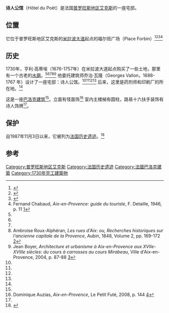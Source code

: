 {{Infobox building
| name = 诗人公馆
| native_name=Hôtel du Poët
| image = Hotel du Poet by JMC.jpg
| building_type =
| address             = 米拉波大道
| location_town       = [[普罗旺斯地区艾克斯|普罗旺斯地区艾克斯]]
| location_country    = [[法国|法国]]
| client = 亨利·高蒂埃
| completion_date =1730
| architect = 乔治 ·瓦隆
}}
'''诗人公馆'''（Hôtel du Poët）是法国[[普罗旺斯地区艾克斯|普罗旺斯地区艾克斯]]的一座宅邸。

==位置==
它位于普罗旺斯地区艾克斯的[[米拉波大道|米拉波大道]]起点的福尔班广场（Place Forbin）<ref name="tourism">{{Cite web |url=http://www.aixenprovencetourism.com/aix-hp-mirabeau.htm |title=Aix-en-Provence Tourism: Hôtels particuliers à Aix en Provence |access-date=2020-10-29 |archive-date=2013-12-15 |archive-url=https://web.archive.org/web/20131215130346/http://www.aixenprovencetourism.com/aix-hp-mirabeau.htm |dead-url=yes }}</ref><ref name="tourismcours">{{Cite web |url=http://www.aixenprovencetourism.com/aix-cours.htm |title=Aix-en-Provence Tourism: Cours Mirabeau |access-date=2013-12-15 |archive-url=https://web.archive.org/web/20131102205834/http://www.aixenprovencetourism.com/aix-cours.htm |archive-date=2013-11-02 |dead-url=no }}</ref><ref name="culture13">{{Cite web |url=http://www.culture-13.fr/annuaire/hotel-du-poet.html |title=Culture 13: Hôtel du Poet |access-date=2020-10-29 |archive-date=2013-12-18 |archive-url=https://web.archive.org/web/20131218114911/http://www.culture-13.fr/annuaire/hotel-du-poet.html |dead-url=no }}</ref><ref>Fernand Chabaud, ''Aix-en-Provence: guide du touriste'', F. Detaille, 1946, p. 11 [https://books.google.com/books?id=4r7TAAAAMAAJ&q=%22H%C3%B4tel+du+Po%C3%ABt%22+aix&dq=%22H%C3%B4tel+du+Po%C3%ABt%22+aix&hl=en&sa=X&ei=RRCtUo2sK8urhQeOqoHoBQ&ved=0CFwQ6AEwAjgK]</ref>

==历史==
1730年，亨利·高蒂埃（1676-1757年）在米拉波大道起点购买了一些土地，那里有一个古老的[[水磨|水磨]]。<ref name="tourism"/><ref name="tourismcours"/><ref name="culture13"/><ref name="ambroise">Ambroise Roux-Alphéran, ''Les rues d'Aix: ou, Recherches historiques sur l'ancienne capitale de la Provence'', Aubin, 1848, Volume 2, pp. 169-172 [https://books.google.com/books?id=ZVlGAAAAYAAJ&pg=PA170&dq=%22H%C3%B4tel+du+Po%C3%ABt%22+aix&hl=en&sa=X&ei=oA6tUpGYBI2p7AbFuoGoDw&ved=0CGkQ6AEwBA#v=onepage&q=%22H%C3%B4tel%20du%20Po%C3%ABt%22%20aix&f=false]</ref><ref name="boyer">Jean Boyer, ''Architecture et urbanisme à Aix-en-Provence aux XVIIe-XVIIIe siècles: du cours à carrosses au cours Mirabeau'', Ville d'Aix-en-Provence, 2004, p. 87-88 [https://books.google.com/books?id=GG5IAQAAIAAJ&q=%22henri+gautier%22+aix&dq=%22henri+gautier%22+aix&hl=en&sa=X&ei=8SmtUu78C4uS7Abn3IA4&ved=0CIIBEOgBMAk4Cg]</ref> 他委托建筑师乔治·瓦隆（Georges Vallon，1688-1767 年）设计了一座宅邸：诗人公馆。<ref name="tourism"/><ref name="tourismcours"/><ref name="culture13"/><ref name="boyer"/> 后来，这里是药剂师和印刷厂的所在地。<ref name="ambroise"/>

这是一座[[巴洛克建筑|巴洛克建筑]]<ref name="culture13"/>。立面有怪面饰<ref>Dominique Auzias, ''Aix-en-Provence'', Le Petit Futé, 2008, p. 144 [https://books.google.com/books?id=QuMgNOGgBncC&pg=PA144&dq=%22H%C3%B4tel+du+Po%C3%ABt%22+aix&hl=en&sa=X&ei=oA6tUpGYBI2p7AbFuoGoDw&ved=0CEYQ6AEwAA#v=onepage&q=%22H%C3%B4tel%20du%20Po%C3%ABt%22%20aix&f=false]</ref> 室内主楼梯有圆柱，路易十六扶手装饰有诗人饰牌<ref name="tourism"/>。

==保护==
自1987年11月3日以来，它被列为[[法国历史遗迹|法国历史遗迹]]。<ref>{{Cite web |url=http://www.culture.gouv.fr/public/mistral/merimee_fr?ACTION=CHERCHER&FIELD_1=REF&VALUE_1=PA00081047 |title=French Ministry of Culture |access-date=2020-10-29 |archive-date=2019-10-19 |archive-url=https://web.archive.org/web/20191019000308/http://www2.culture.gouv.fr/public/mistral/merimee_fr%3FACTION%3DCHERCHER%26FIELD_1%3DREF%26VALUE_1%3DPA00081047 |dead-url=no }}</ref>

==参考==
{{Reflist}}
{{coord|43.5271|N|5.4516|E|source:wikidata|display=title}}
[[Category:普罗旺斯地区艾克斯|Category:普罗旺斯地区艾克斯]]
[[Category:法国历史遗迹|Category:法国历史遗迹]]
[[Category:法國巴洛克建築|Category:法國巴洛克建築]]
[[Category:1730年完工建築物|Category:1730年完工建築物]]